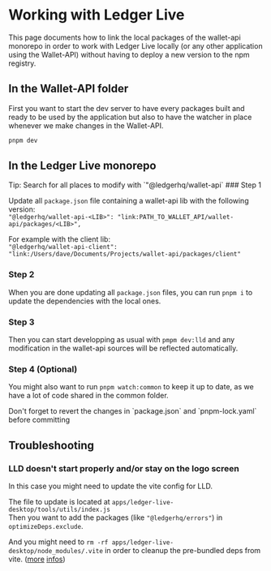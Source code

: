 
# Working with Ledger Live

This page documents how to link the local packages of the wallet-api monorepo in order to work with Ledger Live locally (or any other application using the Wallet-API) without having to deploy a new version to the npm registry.

## In the Wallet-API folder

First you want to start the dev server to have every packages built and ready to be used by the application but also to have the watcher in place whenever we make changes in the Wallet-API.

```sh
pnpm dev
```

## In the Ledger Live monorepo

<Callout type="info" emoji="ℹ️">
  Tip: Search for all places to modify with `"@ledgerhq/wallet-api`
</Callout>

<Steps>
### Step 1
 
Update all `package.json` file containing a wallet-api lib with the following version:  
`"@ledgerhq/wallet-api-<LIB>": "link:PATH_TO_WALLET_API/wallet-api/packages/<LIB>",`

For example with the client lib:  
`"@ledgerhq/wallet-api-client": "link:/Users/dave/Documents/Projects/wallet-api/packages/client"`

### Step 2

When you are done updating all `package.json` files, you can run `pnpm i` to update the dependencies with the local ones.

### Step 3

Then you can start developping as usual with `pmpm dev:lld` and any modification in the wallet-api sources will be reflected automatically.

### Step 4 (Optional)

You might also want to run `pnpm watch:common` to keep it up to date, as we have a lot of code shared in the common folder.

</Steps>

<Callout type="warning" emoji="⚠️">
  Don't forget to revert the changes in `package.json` and `pnpm-lock.yaml`
  before committing
</Callout>

## Troubleshooting

### LLD doesn't start properly and/or stay on the logo screen

In this case you might need to update the vite config for LLD.

The file to update is located at `apps/ledger-live-desktop/tools/utils/index.js`  
Then you want to add the packages (like `"@ledgerhq/errors"`) in `optimizeDeps.exclude`.

And you might need to `rm -rf apps/ledger-live-desktop/node_modules/.vite` in order to cleanup the pre-bundled deps from vite. ([more](https://vitejs.dev/guide/dep-pre-bundling.html) [infos](https://dev.to/hontas/using-vite-with-linked-dependencies-37n7))
